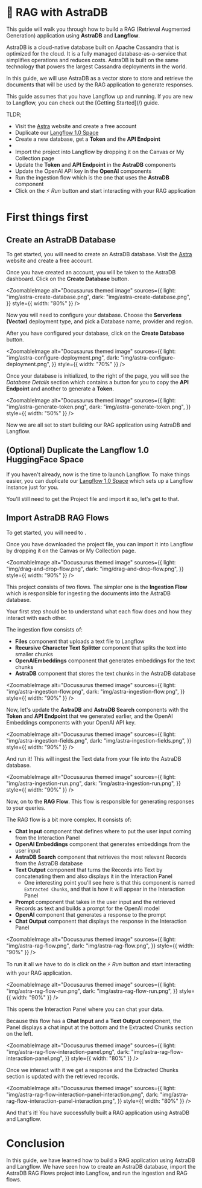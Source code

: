 
# 🌟 RAG with AstraDB

This guide will walk you through how to build a RAG (Retrieval Augmented Generation) application using **AstraDB** and **Langflow**.

AstraDB is a cloud-native database built on Apache Cassandra that is optimized for the cloud. It is a fully managed database-as-a-service that simplifies operations and reduces costs. AstraDB is built on the same technology that powers the largest Cassandra deployments in the world.

In this guide, we will use AstraDB as a vector store to store and retrieve the documents that will be used by the RAG application to generate responses.

<Admonition type="tip">
This guide assumes that you have Langflow up and running. If you are new to Langflow, you can check out the [Getting Started](/) guide.
</Admonition>

TLDR;

- Visit the [Astra](https://astra.datastax.com) website and create a free account
- Duplicate our [Langflow 1.0 Space](https://huggingface.co/spaces/Logspace/Langflow-Preview?duplicate=true)
- Create a new database, get a **Token** and the **API Endpoint**
- <DownloadableJsonFile title="Download AstraDB RAG Flows" source="/data/AstraDB-RAG-Flows.json" />
- Import the project into Langflow by dropping it on the Canvas or My Collection page
- Update the **Token** and **API Endpoint** in the **AstraDB** components
- Update the OpenAI API key in the **OpenAI** components
- Run the ingestion flow which is the one that uses the **AstraDB** component
- Click on the ⚡ *Run* button and start interacting with your RAG application

# First things first

## Create an AstraDB Database

To get started, you will need to create an AstraDB database. Visit the [Astra](https://astra.datastax.com) website and create a free account.

Once you have created an account, you will be taken to the AstraDB dashboard. Click on the **Create Database** button.

<ZoomableImage
  alt="Docusaurus themed image"
  sources={{
    light: "img/astra-create-database.png",
    dark: "img/astra-create-database.png",
  }}
  style={{ width: "80%" }}
/>



Now you will need to configure your database. Choose the **Serverless (Vector)** deployment type, and pick a Database name, provider and region.

After you have configured your database, click on the **Create Database** button.



<ZoomableImage
  alt="Docusaurus themed image"
  sources={{
    light: "img/astra-configure-deployment.png",
    dark: "img/astra-configure-deployment.png",
  }}
  style={{ width: "70%" }}
/>


Once your database is initialized, to the right of the page, you will see the *Database Details* section which contains a button for you to copy the **API Endpoint** and another to generate a **Token**.


<ZoomableImage
  alt="Docusaurus themed image"
  sources={{
    light: "img/astra-generate-token.png",
    dark: "img/astra-generate-token.png",
  }}
  style={{ width: "50%" }}
/>


Now we are all set to start building our RAG application using AstraDB and Langflow.

## (Optional) Duplicate the Langflow 1.0 HuggingFace Space

If you haven't already, now is the time to launch Langflow. To make things easier, you can duplicate our [Langflow 1.0 Space](https://huggingface.co/spaces/Logspace/Langflow-Preview?duplicate=true) which sets up a Langflow instance just for you.

You'll still need to get the Project file and import it so, let's get to that.

## Import AstraDB RAG Flows

To get started, you will need to <DownloadableJsonFile title="download the AstraDB RAG Flows project file" source="/data/AstraDB-RAG-Flows.json" />.

Once you have downloaded the project file, you can import it into Langflow by dropping it on the Canvas or My Collection page.

<ZoomableImage
  alt="Docusaurus themed image"
  sources={{
    light: "img/drag-and-drop-flow.png",
    dark: "img/drag-and-drop-flow.png",
  }}
  style={{ width: "90%" }}
  />


This project consists of two flows. The simpler one is the **Ingestion Flow** which is responsible for ingesting the documents into the AstraDB database.

Your first step should be to understand what each flow does and how they interact with each other.

The ingestion flow consists of:
- **Files** component that uploads a text file to Langflow
- **Recursive Character Text Splitter** component that splits the text into smaller chunks
- **OpenAIEmbeddings** component that generates embeddings for the text chunks
- **AstraDB** component that stores the text chunks in the AstraDB database

<ZoomableImage
  alt="Docusaurus themed image"
  sources={{
    light: "img/astra-ingestion-flow.png",
    dark: "img/astra-ingestion-flow.png",
  }}
  style={{ width: "90%" }}
  />

Now, let's update the **AstraDB** and **AstraDB Search** components with the **Token** and **API Endpoint** that we generated earlier, and the OpenAI Embeddings components with your OpenAI API key.

<ZoomableImage
  alt="Docusaurus themed image"
  sources={{
    light: "img/astra-ingestion-fields.png",
    dark: "img/astra-ingestion-fields.png",
  }}
  style={{ width: "90%" }}
  />


And run it! This will ingest the Text data from your file into the AstraDB database.

<ZoomableImage
  alt="Docusaurus themed image"
  sources={{
    light: "img/astra-ingestion-run.png",
    dark: "img/astra-ingestion-run.png",
  }}
  style={{ width: "90%" }}
  />


Now, on to the **RAG Flow**. This flow is responsible for generating responses to your queries.

The RAG flow is a bit more complex. It consists of:
- **Chat Input** component that defines where to put the user input coming from the Interaction Panel
- **OpenAI Embeddings** component that generates embeddings from the user input
- **AstraDB Search** component that retrieves the most relevant Records from the AstraDB database
- **Text Output** component that turns the Records into Text by concatenating them and also displays it in the Interaction Panel
    - One interesting point you'll see here is that this component is named `Extracted Chunks`, and that is how it will appear in the Interaction Panel
- **Prompt** component that takes in the user input and the retrieved Records as text and builds a prompt for the OpenAI model
- **OpenAI** component that generates a response to the prompt
- **Chat Output** component that displays the response in the Interaction Panel

<ZoomableImage
  alt="Docusaurus themed image"
  sources={{
    light: "img/astra-rag-flow.png",
    dark: "img/astra-rag-flow.png",
  }}
  style={{ width: "90%" }}
/>

To run it all we have to do is click on the ⚡ *Run* button and start interacting with your RAG application.

<ZoomableImage
  alt="Docusaurus themed image"
  sources={{
    light: "img/astra-rag-flow-run.png",
    dark: "img/astra-rag-flow-run.png",
  }}
  style={{ width: "90%" }}
/>

This opens the Interaction Panel where you can chat your data.

Because this flow has a **Chat Input** and a **Text Output** component, the Panel displays a chat input at the bottom and the Extracted Chunks section on the left.


<ZoomableImage
  alt="Docusaurus themed image"
  sources={{
    light: "img/astra-rag-flow-interaction-panel.png",
    dark: "img/astra-rag-flow-interaction-panel.png",
  }}
  style={{ width: "80%" }}
/>

Once we interact with it we get a response and the Extracted Chunks section is updated with the retrieved records.

<ZoomableImage
  alt="Docusaurus themed image"
  sources={{
    light: "img/astra-rag-flow-interaction-panel-interaction.png",
    dark: "img/astra-rag-flow-interaction-panel-interaction.png",
  }}
  style={{ width: "80%" }}
/>

And that's it! You have successfully built a RAG application using AstraDB and Langflow.

# Conclusion

In this guide, we have learned how to build a RAG application using AstraDB and Langflow. We have seen how to create an AstraDB database, import the AstraDB RAG Flows project into Langflow, and run the ingestion and RAG flows.